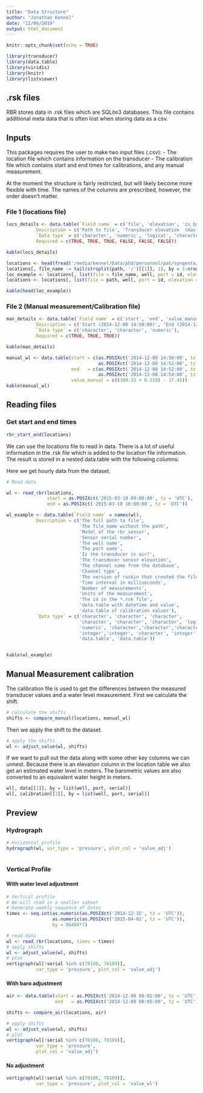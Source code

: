 ```yaml
---
title: "Data Structure"
author: "Jonathan Kennel"
date: "12/06/2019"
output: html_document
---
```


```r
knitr::opts_chunk$set(echo = TRUE)

library(transducer)
library(data.table)
library(viridis)
library(knitr)
library(listviewer)

```

## .rsk files

RBR stores data in .rsk files which are SQLite3 databases.  This file contains additional meta data that is often lost when storing data as a csv.

## Inputs

This packages requires the user to make two input files (.csv):
- The location file which contains information on the transducer
- The calibration file which contains start and end times for calibrations, and any manual measurement. 

At the moment the structure is fairly restricted, but will likely become more flexible with time.  The names of the columns are prescribed, however, the order doesn't matter.

### File 1 (locations file)

```r

locs_details <- data.table(`Field name` = c('file', 'elevation', 'is_baro', 'well', 'port', 'other'),
           Description = c('Path to file', 'Transducer elevation  (masl)', 'Is transducer in air?', 'The well name', 'Port id', 'Any other information'),
           `Data type` = c('character', 'numeric', 'logical', 'character', 'character', 'any'),
           Required = c(TRUE, TRUE, TRUE, FALSE, FALSE, FALSE))

kable(locs_details)
```

```r

locations <- head(fread('/media/kennel/Data/phd/personnel/pat/syngenta/transducer_depth_path.csv'))
locations[, file_name := tail(strsplit(path, '/')[[1]], 1), by = 1:nrow(locations)]
loc_example <- locations[, list(file = file_name, well, port = id, elevation = (309.33 + 0.319)-depth, is_baro = baro)]
locations <- locations[, list(file = path, well, port = id, elevation = (309.33 + 0.319)-depth, is_baro = baro)]

kable(head(loc_example))
```

### File 2 (Manual measurement/Calibration file)

```r

man_details <- data.table(`Field name` = c('start', 'end', 'value_manual'),
           Description = c('Start (2014-12-08 14:50:00)', 'End (2014-12-08 14:55:00)', 'Manual water level elevation (masl)'),
           `Data type` = c('character', 'character', 'numeric'),
           Required = c(TRUE, TRUE, TRUE))

kable(man_details)

```

```r

manual_wl <- data.table(start = c(as.POSIXct('2014-12-08 14:50:00', tz = 'UTC'),
                                  as.POSIXct('2014-12-08 14:52:00', tz = 'UTC')),
                        end   = c(as.POSIXct('2014-12-08 14:52:00', tz = 'UTC'),
                                  as.POSIXct('2014-12-08 14:54:00', tz = 'UTC')),
                        value_manual = c((309.33 + 0.319) - 17.45))
kable(manual_wl)

```

## Reading files

### Get start and end times

```r

rbr_start_end(locations)

```


We can use the locations file to read in data.  There is a lot of useful information in the .rsk file which is added to the location file information.  The result is stored in a nested data.table with the following columns:

Here we get hourly data from the dataset.

```r

# Read data

wl <- read_rbr(locations, 
               start = as.POSIXct('2015-03-10 09:00:00', tz = 'UTC'), 
               end = as.POSIXct('2015-03-10 16:00:00', tz = 'UTC'))

wl_example <- data.table(`Field name` = names(wl),
           Description = c('The full path to file',
                           'The file_name without the path',
                           'Model of the rbr sensor',
                           'Sensor serial number',
                           'The well name',
                           'The port name',
                           'Is the transducer in air?',
                           'The transducer sensor elevation',
                           'The channel name from the database',
                           'Channel type',
                           'The version of ruskin that created the file',
                           'Time interval in milliseconds',
                           'Number of measurements',
                           'Units of the measurement',
                           'The id in the *.rsk file',
                           'data.table with datetime and value',
                           'data.table of calibration values'),
           `Data type` = c('character', 'character', 'character',
                           'character', 'character', 'character', 'logical', 
                           'numeric', 'character','character','character',
                           'integer','integer', 'character', 'integer',
                           'data.table', 'data.table'))


kable(wl_example)

```


## Manual Measurement calibration

The calibration file is used to get the differences between the measured transducer values and a water level measurement.  First we calculate the shift.


```r

# calculate the shifts
shifts <- compare_manual(locations, manual_wl)

```

Then we apply the shift to the dataset.

```r

# apply the shifts
wl <- adjust_value(wl, shifts)

```


If we want to pull out the data along with some other key columns we can unnest.  Because there is an elevation column in the location table we also get an estimated water level in meters.  The barometric values are also converted to an equivalent water height in meters.


```r

wl[, data[[1]], by = list(well, port, serial)]
wl[, calibration[[1]], by = list(well, port, serial)]

```

## Preview

### Hydrograph

```r

# Horizontal profile
hydrograph(wl, var_type = 'pressure', plot_col = 'value_adj')
  

```


### Vertical Profile

#### With water level adjustment

```r

# Vertical profile
# We will read in a smaller subset
# Generate weekly sequence of dates
times <- seq.int(as.numeric(as.POSIXct('2014-12-15', tz = 'UTC')),
                 as.numeric(as.POSIXct('2015-04-01', tz = 'UTC')),
                 by = 86400*7)

# read data
wl <- read_rbr(locations, times = times)
# apply shifts
wl <- adjust_value(wl, shifts)
# plot
vertigraph(wl[!serial %in% c(78180, 78189)], 
           var_type = 'pressure', plot_col = 'value_adj')


```



#### With baro adjustment


```r

air <- data.table(start = as.POSIXct('2014-12-08 00:02:00', tz = 'UTC'),
                  end   = as.POSIXct('2014-12-08 00:05:00', tz = 'UTC'))

shifts <- compare_air(locations, air)

# apply shifts
wl <- adjust_value(wl, shifts)
# plot
vertigraph(wl[!serial %in% c(78180, 78189)], 
           var_type = 'pressure', 
           plot_col = 'value_adj')
```

#### No adjustment
```r

vertigraph(wl[!serial %in% c(78180, 78189)], 
           var_type = 'pressure', plot_col = 'value_wl')


```

